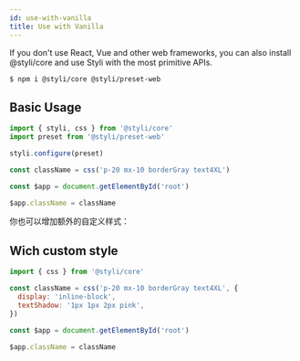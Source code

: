 ```yaml
---
id: use-with-vanilla
title: Use with Vanilla
---
```


If you don't use React, Vue and other web frameworks, you can also install @styli/core and use Styli with the most primitive APIs.

```bash
$ npm i @styli/core @styli/preset-web
```

## Basic Usage

```jsx
import { styli, css } from '@styli/core'
import preset from '@styli/preset-web'

styli.configure(preset)

const className = css('p-20 mx-10 borderGray text4XL')

const $app = document.getElementById('root')

$app.className = className
```

你也可以增加额外的自定义样式：

## Wich custom style

```jsx
import { css } from '@styli/core'

const className = css('p-20 mx-10 borderGray text4XL', {
  display: 'inline-block',
  textShadow: '1px 1px 2px pink',
})

const $app = document.getElementById('root')

$app.className = className
```
